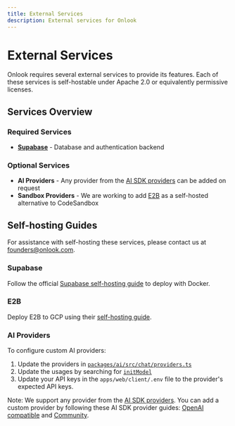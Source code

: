 ```yaml
---
title: External Services
description: External services for Onlook
---
```


# External Services

Onlook requires several external services to provide its features. Each of these services is self-hostable under Apache 2.0 or equivalently permissive licenses.

## Services Overview

### Required Services
- **[Supabase](https://supabase.com/)** - Database and authentication backend

### Optional Services
- **AI Providers** - Any provider from the [AI SDK providers](https://ai-sdk.dev/providers/ai-sdk-providers) can be added on request
- **Sandbox Providers** - We are working to add [E2B](https://github.com/e2b-dev/E2B) as a self-hosted alternative to CodeSandbox

## Self-hosting Guides

For assistance with self-hosting these services, please contact us at [founders@onlook.com](mailto:founders@onlook.com).

### Supabase
Follow the official [Supabase self-hosting guide](https://supabase.com/docs/guides/self-hosting/docker) to deploy with Docker.

### E2B
Deploy E2B to GCP using their [self-hosting guide](https://github.com/e2b-dev/infra/blob/main/self-host.md).

### AI Providers
To configure custom AI providers:
1. Update the providers in [`packages/ai/src/chat/providers.ts`](https://github.com/onlook-dev/onlook/blob/main/packages/ai/src/chat/providers.ts)
2. Update the usages by searching for [`initModel`](https://github.com/search?q=repo%3Aonlook-dev%2Fonlook%20initModel&type=code)
3. Update your API keys in the `apps/web/client/.env` file to the provider's expected API keys.

Note: We support any provider from the [AI SDK providers](https://ai-sdk.dev/providers/ai-sdk-providers). You can add a custom provider by following these AI SDK provider guides: [OpenAI compatible](https://ai-sdk.dev/providers/openai-compatible-providers/custom-providers) and [Community](https://ai-sdk.dev/providers/community-providers/custom-providers).
